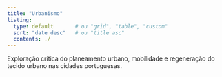 ```yaml
---
title: "Urbanismo"
listing:
  type: default       # ou "grid", "table", "custom"
  sort: "date desc"   # ou "title asc"
  contents: ./
---
```


Exploração crítica do planeamento urbano, mobilidade e regeneração do tecido urbano nas cidades portuguesas.


